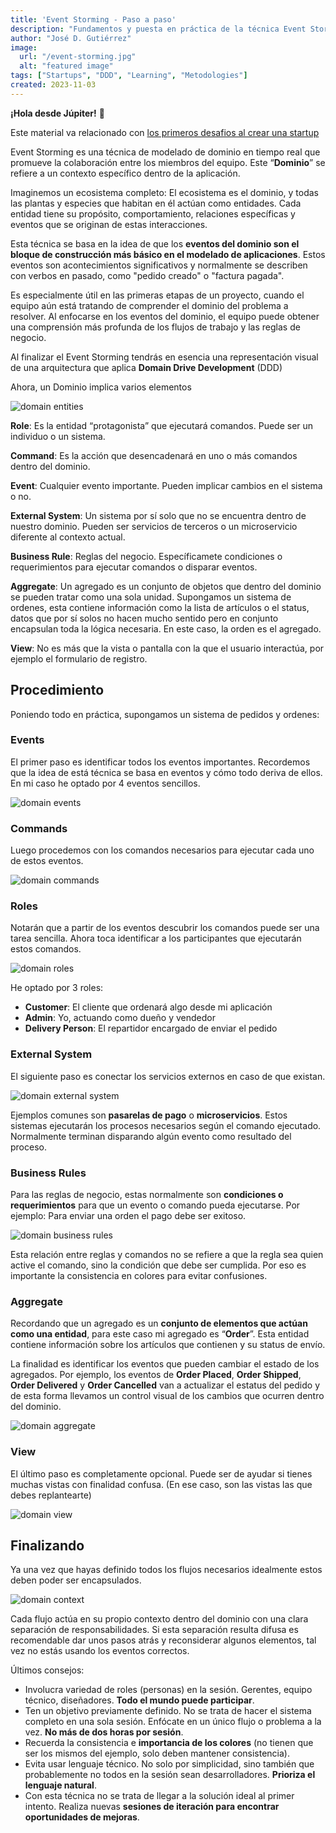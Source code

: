 ```yaml
---
title: 'Event Storming - Paso a paso'
description: "Fundamentos y puesta en práctica de la técnica Event Storming"
author: "José D. Gutiérrez"
image:
  url: "/event-storming.jpg"
  alt: "featured image"
tags: ["Startups", "DDD", "Learning", "Metodologies"]
created: 2023-11-03
---
```



**¡Hola desde Júpiter!** 🖖

Este material va relacionado con <a href="/blog/construyendo-una-startup-desde-cero">los primeros desafios al crear una startup</a>

Event Storming es una técnica de modelado de dominio en tiempo real que promueve la colaboración entre los miembros del equipo. Este “**Dominio**” se refiere a un contexto específico dentro de la aplicación.

Imaginemos un ecosistema completo: El ecosistema es el dominio, y todas las plantas y especies que habitan en él actúan como entidades. Cada entidad tiene su propósito, comportamiento, relaciones específicas y eventos que se originan de estas interacciones.

Esta técnica se basa en la idea de que los **eventos del dominio son el bloque de construcción más básico en el modelado de aplicaciones**. Estos eventos son acontecimientos significativos y normalmente se describen con verbos en pasado, como "pedido creado" o "factura pagada".

Es especialmente útil en las primeras etapas de un proyecto, cuando el equipo aún está tratando de comprender el dominio del problema a resolver. Al enfocarse en los eventos del dominio, el equipo puede obtener una comprensión más profunda de los flujos de trabajo y las reglas de negocio. 

Al finalizar el Event Storming tendrás en esencia una representación visual de una arquitectura que aplica **Domain Drive Development** (DDD)

Ahora, un Dominio implica varios elementos

<Image src={es1} alt="domain entities"/>

**Role**: Es la entidad “protagonista” que ejecutará comandos. Puede ser un individuo o un sistema.

**Command**: Es la acción que desencadenará en uno o más comandos dentro del dominio.

**Event**: Cualquier evento importante. Pueden implicar cambios en el sistema o no.

**External System**: Un sistema por sí solo que no se encuentra dentro de nuestro dominio. Pueden ser servicios de terceros o un microservicio diferente al contexto actual.

**Business Rule**: Reglas del negocio. Específicamete condiciones o requerimientos para ejecutar comandos o disparar eventos.

**Aggregate**: Un agregado es un conjunto de objetos que dentro del dominio se pueden tratar como una sola unidad. Supongamos un sistema de ordenes, esta contiene información como la lista de artículos o el status, datos que por sí solos no hacen mucho sentido pero en conjunto encapsulan toda la lógica necesaria. En este caso, la orden es el agregado.

**View**: No es más que la vista o pantalla con la que el usuario interactúa, por ejemplo el formulario de registro.

## Procedimiento

Poniendo todo en práctica, supongamos un sistema de pedidos y ordenes:

### Events

El primer paso es identificar todos los eventos importantes. Recordemos que la idea de está técnica se basa en eventos y cómo todo deriva de ellos. En mi caso he optado por 4 eventos sencillos.

<Image src={es2} alt="domain events"/>

### Commands

Luego procedemos con los comandos necesarios para ejecutar cada uno de estos eventos.

<Image src={es3} alt="domain commands"/>

### Roles

Notarán que a partir de los eventos descubrir los comandos puede ser una tarea sencilla. Ahora toca identificar a los participantes que ejecutarán estos comandos.

<Image src={es4} alt="domain roles"/>

He optado por 3 roles:

- **Customer**: El cliente que ordenará algo desde mi aplicación
- **Admin**: Yo, actuando como dueño y vendedor
- **Delivery Person**: El repartidor encargado de enviar el pedido

### External System

El siguiente paso es conectar los servicios externos en caso de que existan.

<Image src={es5} alt="domain external system"/>

Ejemplos comunes son **pasarelas de pago** o **microservicios**. Estos sistemas ejecutarán los procesos necesarios según el comando ejecutado. Normalmente terminan disparando algún evento como resultado del proceso.

### Business Rules

Para las reglas de negocio, estas normalmente son **condiciones o requerimientos** para que un evento o comando pueda ejecutarse. Por ejemplo: Para enviar una orden el pago debe ser exitoso.

<Image src={es6} alt="domain business rules"/>

Esta relación entre reglas y comandos no se refiere a que la regla sea quien active el comando, sino la condición que debe ser cumplida. Por eso es importante la consistencia en colores para evitar confusiones.

### Aggregate

Recordando que un agregado es un **conjunto de elementos que actúan como una entidad**, para este caso mi agregado es “**Order**”. Esta entidad contiene información sobre los artículos que contienen y su status de envío.

La finalidad es identificar los eventos que pueden cambiar el estado de los agregados. Por ejemplo, los eventos de **Order Placed**, **Order Shipped**, **Order Delivered** y **Order Cancelled** van a actualizar el estatus del pedido y de esta forma llevamos un control visual de los cambios que ocurren dentro del dominio.

<Image src={es7} alt="domain aggregate"/>

### View

El último paso es completamente opcional. Puede ser de ayudar si tienes muchas vistas con finalidad confusa. (En ese caso, son las vistas las que debes replantearte)

<Image src={es8} alt="domain view"/>

## Finalizando

Ya una vez que hayas definido todos los flujos necesarios idealmente estos deben poder ser encapsulados.

<Image src={es9} alt="domain context"/>

Cada flujo actúa en su propio contexto dentro del dominio con una clara separación de responsabilidades. Si esta separación resulta difusa es recomendable dar unos pasos atrás y reconsiderar algunos elementos, tal vez no estás usando los eventos correctos.

Últimos consejos:

- Involucra variedad de roles (personas) en la sesión. Gerentes, equipo técnico, diseñadores. **Todo el mundo puede participar**.
- Ten un objetivo previamente definido. No se trata de hacer el sistema completo en una sola sesión. Enfócate en un único flujo o problema a la vez. **No más de dos horas por sesión**.
- Recuerda la consistencia e **importancia de los colores** (no tienen que ser los mismos del ejemplo, solo deben mantener consistencia).
- Evita usar lenguaje técnico. No solo por simplicidad, sino también que probablemente no todos en la sesión sean desarrolladores. **Prioriza el lenguaje natural**.
- Con esta técnica no se trata de llegar a la solución ideal al primer intento. Realiza nuevas **sesiones de iteración para encontrar oportunidades de mejoras**.